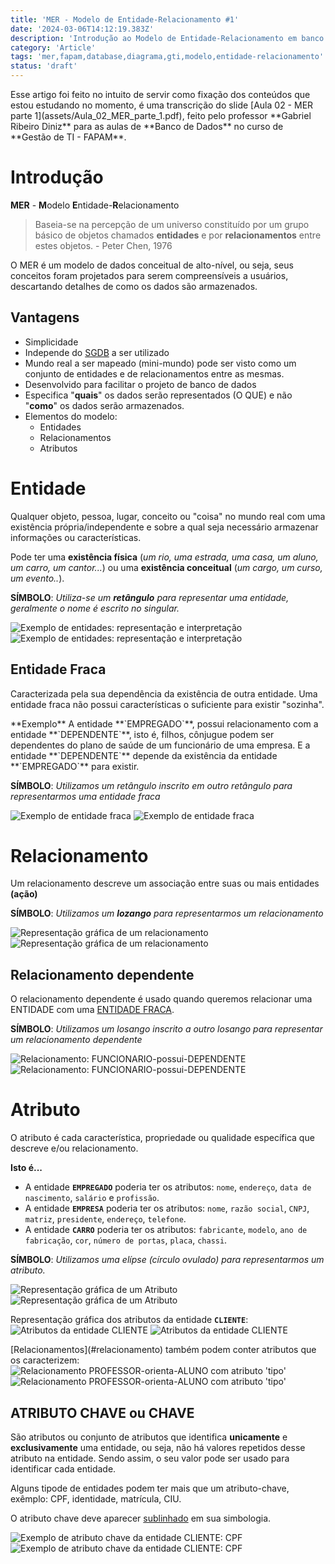 ```yaml
---
title: 'MER - Modelo de Entidade-Relacionamento #1'
date: '2024-03-06T14:12:19.383Z'
description: 'Introdução ao Modelo de Entidade-Relacionamento em banco de dados, parte 1. Transcrição do conteúdo passado em aula no curso de GTI 1º Período, na FAPAM, pelo professor Gabriel Ribeiro Diniz.'
category: 'Article'
tags: 'mer,fapam,database,diagrama,gti,modelo,entidade-relacionamento'
status: 'draft'
---
```


<Warn>
Esse artigo foi feito no intuito de servir como fixação dos conteúdos que estou estudando no momento, é uma transcrição do slide [Aula 02 - MER parte 1](assets/Aula_02_MER_parte_1.pdf), feito pelo professor **Gabriel Ribeiro Diniz** para as aulas de **Banco de Dados** no curso de **Gestão de TI - FAPAM**.
</Warn>

# Introdução

**MER** - **M**odelo **E**ntidade-**R**elacionamento

> Baseia-se na percepção de um universo constituído por um grupo básico de objetos chamados **entidades** e por **relacionamentos** entre estes objetos.
> \- Peter Chen, 1976

O MER é um modelo de dados conceitual de alto-nível, ou seja, seus conceitos foram projetados para serem compreensíveis a usuários, descartando detalhes de como os dados são armazenados.

## Vantagens
- Simplicidade
- Independe do [SGDB](https://pt.wikipedia.org/wiki/Sistema_de_gerenciamento_de_banco_de_dados) a ser utilizado
- Mundo real a ser mapeado (mini-mundo) pode ser visto como um conjunto de entidades e de relacionamentos entre as mesmas.
- Desenvolvido para facilitar o projeto de banco de dados
- Especifica "**quais**" os dados serão representados (O QUE) e não "**como**" os dados serão armazenados.
- Elementos do modelo:
  - Entidades
  - Relacionamentos
  - Atributos

# Entidade

Qualquer objeto, pessoa, lugar, conceito ou "coisa" no mundo real com uma existência própria/independente e sobre a qual seja necessário armazenar informações ou características.

Pode ter uma **existência física** (_um rio, uma estrada, uma casa, um aluno, um carro, um cantor..._) ou uma **existência conceitual** (_um cargo, um curso, um evento.._).

**SÍMBOLO**: _Utiliza-se um **retângulo** para representar uma entidade, geralmente o nome é escrito no singular._

<img src="assets/exemplo-de-entidades-representacao-interpretacao-light.png" className="on-light" alt="Exemplo de entidades: representação e interpretação" />
<img src="assets/exemplo-de-entidades-representacao-interpretacao-dark.png" className="on-dark" alt="Exemplo de entidades: representação e interpretação" />

## Entidade Fraca

Caracterizada pela sua dependência da existência de outra entidade.
Uma entidade fraca não possui características o suficiente para existir "sozinha".

<Tip>
**Exemplo**
A entidade **`EMPREGADO`**, possui relacionamento com a entidade **`DEPENDENTE`**, isto é, filhos, cônjugue podem ser dependentes do plano de saúde de um funcionário de uma empresa. E a entidade **`DEPENDENTE`** depende da existência da entidade **`EMPREGADO`** para existir.
</Tip>


**SÍMBOLO**: _Utilizamos um retângulo inscrito em outro retângulo para representarmos uma entidade fraca_

<img src="assets/entidade-fraca-exemplo-light.png" className="on-light" alt="Exemplo de entidade fraca" />
<img src="assets/entidade-fraca-exemplo-dark.png" className="on-dark" alt="Exemplo de entidade fraca" />

# Relacionamento

Um relacionamento descreve um associação entre suas ou mais entidades **(ação)**

**SÍMBOLO**: _Utilizamos um **lozango** para representarmos um relacionamento_

<img src="assets/relacionamento-representacao-grafica-light.png" className="on-light" alt="Representação gráfica de um relacionamento"/>
<img src="assets/relacionamento-representacao-grafica-dark.png" className="on-dark" alt="Representação gráfica de um relacionamento"/>

## Relacionamento dependente

O relacionamento dependente é usado quando queremos relacionar uma ENTIDADE com uma [ENTIDADE FRACA](#entidade-fraca).

**SÍMBOLO**: _Utilizamos um losango inscrito a outro losango para representar um relacionamento dependente_

<img src="assets/funcionario-possui-dependente-light.png" className="on-light" alt="Relacionamento: FUNCIONARIO-possui-DEPENDENTE" />
<img src="assets/funcionario-possui-dependente-dark.png" className="on-dark" alt="Relacionamento: FUNCIONARIO-possui-DEPENDENTE" />

# Atributo

O atributo é cada característica, propriedade ou qualidade específica que descreve e/ou relacionamento.

**Isto é...**
- A entidade **`EMPREGADO`** poderia ter os atributos: `nome`, `endereço`, `data de nascimento`, `salário` e `profissão`.
- A entidade **`EMPRESA`** poderia ter os atributos: `nome`, `razão social`, `CNPJ`, `matriz`, `presidente`, `endereço`, `telefone`.
- A entidade **`CARRO`** poderia ter os atributos: `fabricante`, `modelo`, `ano de fabricação`, `cor`, `número de portas`, `placa`, `chassi`.

**SÍMBOLO**: _Utilizamos uma elípse (círculo ovulado) para representarmos um atributo._

<img src="assets/atributo-representacao-grafica-light.png" className="on-light" alt="Representação gráfica de um Atributo" />
<img src="assets/atributo-representacao-grafica-dark.png" className="on-dark" alt="Representação gráfica de um Atributo" />

Representação gráfica dos atributos da entidade **`CLIENTE`**:
<img src="assets/atributos-entidade-cliente-light.png" className="on-light" alt="Atributos da entidade CLIENTE" />
<img src="assets/atributos-entidade-cliente-dark.png" className="on-dark" alt="Atributos da entidade CLIENTE" />

<Tip>
[Relacionamentos](#relacionamento) também podem conter atributos que os caracterizem:
</Tip>

<img src="assets/professor-orienta-aluno-tipo-light.png" className="on-light" alt="Relacionamento PROFESSOR-orienta-ALUNO com atributo 'tipo'" />
<img src="assets/professor-orienta-aluno-tipo-dark.png" className="on-dark" alt="Relacionamento PROFESSOR-orienta-ALUNO com atributo 'tipo'" />

## ATRIBUTO CHAVE ou CHAVE

São atributos ou conjunto de atributos que identifica **unicamente** e **exclusivamente** uma entidade, ou seja, não há valores repetidos desse atributo na entidade. Sendo assim, o seu valor pode ser usado para identificar cada entidade.

Alguns tipode de entidades podem ter mais que um atributo-chave, exêmplo: CPF, identidade, matrícula, CIU.

O atributo chave deve aparecer <ins>sublinhado</ins> em sua simbologia.

<img src="assets/atributo-chave-exemplo-light.png" className="on-light" alt="Exemplo de atributo chave da entidade CLIENTE: CPF" />
<img src="assets/atributo-chave-exemplo-dark.png" className="on-dark" alt="Exemplo de atributo chave da entidade CLIENTE: CPF" />

